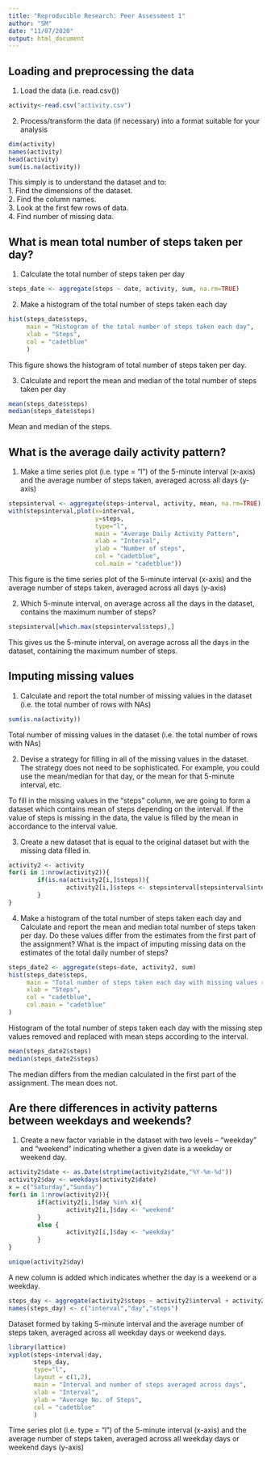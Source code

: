 ```yaml
---
title: "Reproducible Research: Peer Assessment 1"
author: "SM"
date: "11/07/2020"
output: html_document
---
```


## Loading and preprocessing the data
1. Load the data (i.e. read.csv())
```r
activity<-read.csv("activity.csv")
```
2. Process/transform the data (if necessary) into a format suitable for your analysis
```r
dim(activity)
names(activity)
head(activity)
sum(is.na(activity))
```
This simply is to understand the dataset and to:  
1. Find the dimensions of the dataset.  
2. Find the column names.  
3. Look at the first few rows of data.  
4. Find number of missing data.  


## What is mean total number of steps taken per day?
1. Calculate the total number of steps taken per day
```r
steps_date <- aggregate(steps ~ date, activity, sum, na.rm=TRUE)
```
2. Make a histogram of the total number of steps taken each day
``` r
hist(steps_date$steps,
     main = "Histogram of the total number of steps taken each day",
     xlab = "Steps",
     col = "cadetblue"
     )
```
  
This figure shows the histogram of total number of steps taken per day.  

3. Calculate and report the mean and median of the total number of steps taken per day
```r
mean(steps_date$steps)
median(steps_date$steps)
```
Mean and median of the steps.  

## What is the average daily activity pattern?

1. Make a time series plot (i.e. type = "l") of the 5-minute interval (x-axis) and the average number of steps taken, averaged across all days (y-axis)
```r
stepsinterval <- aggregate(steps~interval, activity, mean, na.rm=TRUE)
with(stepsinterval,plot(x=interval,
                        y=steps,
                        type="l",
                        main = "Average Daily Activity Pattern",
                        xlab = "Interval",
                        ylab = "Number of steps",
                        col = "cadetblue",
                        col.main = "cadetblue"))
```  

This figure is the time series plot of the 5-minute interval (x-axis) and the average number of steps taken, averaged across all days (y-axis)  

2. Which 5-minute interval, on average across all the days in the dataset, contains the maximum number of steps?

```r
stepsinterval[which.max(stepsinterval$steps),]
```

This gives us the 5-minute interval, on average across all the days in the dataset, containing the maximum number of steps.

## Imputing missing values

1. Calculate and report the total number of missing values in the dataset (i.e. the total number of rows with NAs)
```r
sum(is.na(activity))
```

Total number of missing values in the dataset (i.e. the total number of rows with NAs)  

2. Devise a strategy for filling in all of the missing values in the dataset. The strategy does not need to be sophisticated. For example, you could use the mean/median for that day, or the mean for that 5-minute interval, etc.  

To fill in the missing values in the "steps" column, we are going to form a dataset which contains mean of steps depending on the interval. If the value of steps is missing in the data, the value is filled by the mean in accordance to the interval value.  

3. Create a new dataset that is equal to the original dataset but with the missing data filled in.

```r
activity2 <- activity
for(i in 1:nrow(activity2)){
        if(is.na(activity2[i,]$steps)){
                activity2[i,]$steps <- stepsinterval[stepsinterval$interval==activity2[i,]$interval,]$steps
        }
}
```

4. Make a histogram of the total number of steps taken each day and Calculate and report the mean and median total number of steps taken per day. Do these values differ from the estimates from the first part of the assignment? What is the impact of imputing missing data on the estimates of the total daily number of steps?
```r
steps_date2 <- aggregate(steps~date, activity2, sum)
hist(steps_date$steps,
     main = "Total number of steps taken each day with missing values removed",
     xlab = "Steps",
     col = "cadetblue",
     col.main = "cadetblue"
)
```

Histogram of the total number of steps taken each day with the missing step values removed and replaced with mean steps according to the interval.

```r
mean(steps_date2$steps)
median(steps_date2$steps)
```

The median differs from the median calculated in the first part of the assignment. The mean does not.

## Are there differences in activity patterns between weekdays and weekends?

1. Create a new factor variable in the dataset with two levels – “weekday” and “weekend” indicating whether a given date is a weekday or weekend day.

```r
activity2$date <- as.Date(strptime(activity2$date,"%Y-%m-%d"))
activity2$day <- weekdays(activity2$date)
x = c("Saturday","Sunday")
for(i in 1:nrow(activity2)){
        if(activity2[i,]$day %in% x){
                activity2[i,]$day <- "weekend"
        }
        else {
                activity2[i,]$day <- "weekday"
        }
}

unique(activity2$day)
```

A new column is added which indicates whether the day is a weekend or a weekday.

```r
steps_day <- aggregate(activity2$steps ~ activity2$interval + activity2$day, activity2, mean)
names(steps_day) <- c("interval","day","steps")
```

Dataset formed by taking 5-minute interval and the average number of steps taken, averaged across all weekday days or weekend days.

```r
library(lattice)
xyplot(steps~interval|day,
       steps_day,
       type="l",
       layout = c(1,2),
       main = "Interval and number of steps averaged across days",
       xlab = "Interval",
       ylab = "Average No. of Steps",
       col = "cadetblue"
       )
```

Time series plot (i.e. type = "l") of the 5-minute interval (x-axis) and the average number of steps taken, averaged across all weekday days or weekend days (y-axis)
